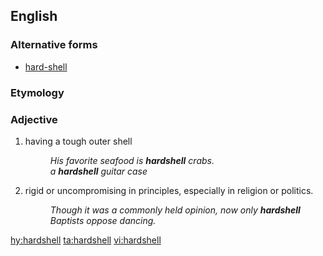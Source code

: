 {{also|hard-shell}}
==English==

===Alternative forms===
* [[hard-shell]]

===Etymology===
{{compound|en|hard|shell}}

===Adjective===
{{en-adj|?}}

# having a tough outer shell
#: ''His favorite seafood is '''hardshell''' crabs.''
#: ''a '''hardshell''' guitar case''
# {{lb|en|figuratively}} rigid or uncompromising in principles, especially in religion or politics.
#: ''Though it was a commonly held opinion, now only '''hardshell''' Baptists oppose dancing.''

[[hy:hardshell]]
[[ta:hardshell]]
[[vi:hardshell]]